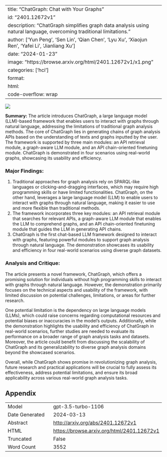 
---
title: "ChatGraph: Chat with Your Graphs"
id: "2401.12672v1"
description: "ChatGraph simplifies graph data analysis using natural language, overcoming traditional limitations."
author: ['Yun Peng', 'Sen Lin', 'Qian Chen', 'Lyu Xu', 'Xiaojun Ren', 'Yafei Li', 'Jianliang Xu']
date: "2024-01-23"
image: "https://browse.arxiv.org/html/2401.12672v1/x1.png"
categories: ['hci']
format:
  html:
    code-overflow: wrap
---

![](https://browse.arxiv.org/html/2401.12672v1/x1.png)

**Summary:**
The article introduces ChatGraph, a large language model (LLM)-based framework that enables users to interact with graphs through natural language, addressing the limitations of traditional graph analysis methods. The core of ChatGraph lies in generating chains of graph analysis APIs based on the understanding of texts and graphs inputted by the user. The framework is supported by three main modules: an API retrieval module, a graph-aware LLM module, and an API chain-oriented finetuning module. ChatGraph is demonstrated in four scenarios using real-world graphs, showcasing its usability and efficiency.

### Major Findings:
1. Traditional approaches for graph analysis rely on SPARQL-like languages or clicking-and-dragging interfaces, which may require high programming skills or have limited functionalities. ChatGraph, on the other hand, leverages a large language model (LLM) to enable users to interact with graphs through natural language, making it easier to use and more flexible than traditional methods.
2. The framework incorporates three key modules: an API retrieval module that searches for relevant APIs, a graph-aware LLM module that enables the LLM to comprehend graphs, and an API chain-oriented finetuning module that guides the LLM in generating API chains.
3. ChatGraph is the first chat-based LLM framework designed to interact with graphs, featuring powerful modules to support graph analysis through natural language. The demonstration showcases its usability and efficiency in four real-world scenarios using diverse graph datasets.

### Analysis and Critique:
The article presents a novel framework, ChatGraph, which offers a promising solution for individuals without high programming skills to interact with graphs through natural language. However, the demonstration primarily focuses on the technical aspects and usability of the framework, with limited discussion on potential challenges, limitations, or areas for further research.

One potential limitation is the dependency on large language models (LLMs), which could raise concerns regarding computational resources and potential biases or inaccuracies in the model's outputs. Additionally, while the demonstration highlights the usability and efficiency of ChatGraph in real-world scenarios, further studies are needed to evaluate its performance on a broader range of graph analysis tasks and datasets. Moreover, the article could benefit from discussing the scalability of ChatGraph and its generalizability to diverse graph analysis domains beyond the showcased scenarios.

Overall, while ChatGraph shows promise in revolutionizing graph analysis, future research and practical applications will be crucial to fully assess its effectiveness, address potential limitations, and ensure its broad applicability across various real-world graph analysis tasks.

## Appendix

|          |          |
|----------|----------|
| Model     | gpt-3.5-turbo-1106       |
| Date Generated     | 2024-03-13       |
| Abstract | [http://arxiv.org/abs/2401.12672v1](http://arxiv.org/abs/2401.12672v1)        |
| HTML     | [https://browse.arxiv.org/html/2401.12672v1](https://browse.arxiv.org/html/2401.12672v1)       |
| Truncated       | False       |
| Word Count       | 3552       |